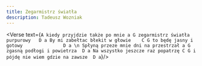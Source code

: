 ```yaml
---
title: Zegarmistrz światła
description: Tadeusz Wozniak
---
```



<Verse text={`
A kiedy przyjdzie także po mnie a G
zegarmistrz światła purpurowy   D a
By mi zabełtac błekit w głowie    C G
to będę jasny i gotowy               D a
\n
Spłyną przeze mnie dni na przestrzał a G
zgasną podłogi i powietrza  D a
Na wszystko jeszcze raz popatrzę C G
i pójdę nie wiem gdzie na zawsze  D a
`}/>
